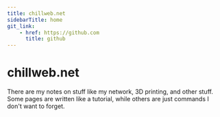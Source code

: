 ```yaml
---
title: chillweb.net
sidebarTitle: home
git_link:
    - href: https://github.com
      title: github
---
```

# chillweb.net
There are my notes on stuff like my network, 3D printing, and other stuff. 
Some pages are written like a tutorial, while others are just commands I don't want to forget.